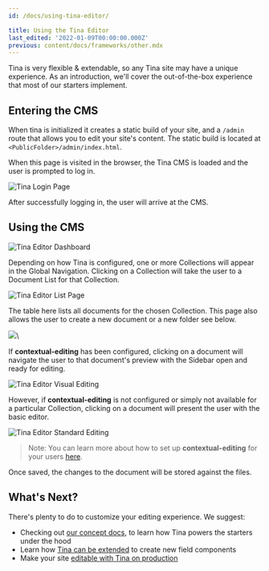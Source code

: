 ```yaml
---
id: /docs/using-tina-editor/

title: Using the Tina Editor
last_edited: '2022-01-09T00:00:00.000Z'
previous: content/docs/frameworks/other.mdx
---
```


Tina is very flexible & extendable, so any Tina site may have a unique experience. As an introduction, we'll cover the out-of-the-box experience that most of our starters implement.

## Entering the CMS

When tina is initialized it creates a static build of your site, and a `/admin` route that allows you to edit your site's content. The static build is located at `<PublicFolder>/admin/index.html`.

When this page is visited in the browser, the Tina CMS is loaded and the user is prompted to log in.

![Tina Login Page](/img/tina-login.png)

After successfully logging in, the user will arrive at the CMS.

## Using the CMS

![Tina Editor Dashboard](/img/tina-dashboard.png)

Depending on how Tina is configured, one or more Collections will appear in the Global Navigation. Clicking on a Collection will take the user to a Document List for that Collection.

![Tina Editor List Page](/img/tina-list-page.png)

The table here lists all documents for the chosen Collection. This page also allows the user to create a new document or a new folder see below.

![](/img/docs/add-folder-tinacms_c8pxte.png)\

If **contextual-editing** has been configured, clicking on a document will navigate the user to that document's preview with the Sidebar open and ready for editing.

![Tina Editor Visual Editing](/img/docs/contextual-editing.png)

However, if **contextual-editing** is not configured or simply not available for a particular Collection, clicking on a document will present the user with the basic editor.

![Tina Editor Standard Editing](/img/tina-standard-editing.png)

> Note: You can learn more about how to set up **contextual-editing** for your users [here](/docs/tinacms-context).

Once saved, the changes to the document will be stored against the files.

## What's Next?

There's plenty to do to customize your editing experience. We suggest:

- Checking out [our concept docs](/docs/schema/), to learn how Tina powers the starters under the hood
- Learn how [Tina can be extended](/docs/advanced/extending-tina/) to create new field components
- Make your site [editable with Tina on production](/docs/tina-cloud/)
